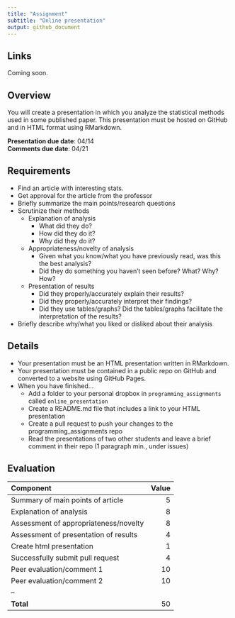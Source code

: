 ```yaml
---
title: "Assignment"
subtitle: "Online presentation"
output: github_document
---
```


## Links

Coming soon.

## Overview

You will create a presentation in which you analyze the statistical methods used in some published paper. 
This presentation must be hosted on GitHub and in HTML format using RMarkdown. 

**Presentation due date**: 04/14  
**Comments due date**: 04/21  

## Requirements

- Find an article with interesting stats. 
- Get approval for the article from the professor
- Briefly summarize the main points/research questions
- Scrutinize their methods
	- Explanation of analysis
		- What did they do?
		- How did they do it?
		- Why did they do it?
	- Appropriateness/novelty of analysis
		- Given what you know/what you have previously read, was this the best 
		analysis? 
		- Did they do something you haven't seen before? What? Why? How?
	- Presentation of results
		- Did they properly/accurately explain their results?
		- Did they properly/accurately interpret their findings?
		- Did they use tables/graphs? Did the tables/graphs facilitate 
		the interpretation of the results?
- Briefly describe why/what you liked or disliked about their analysis

## Details

- Your presentation must be an HTML presentation written in RMarkdown. 
- Your presentation must be contained in a public repo on GitHub and converted to a website using GitHub Pages.
- When you have finished...
	- Add a folder to your personal dropbox in `programming_assignments` called `online_presentation`
	- Create a README.md file that includes a link to your HTML presentation
	- Create a pull request to push your changes to the programming_assignments repo
	- Read the presentations of two other students and leave a brief comment in their repo (1 paragraph min., under issues)

## Evaluation

| Component                             | Value |
| :------------------------------------ | ----: |
| Summary of main points of article     | 5     |
| Explanation of analysis               | 8     |
| Assessment of appropriateness/novelty | 8     |
| Assessment of presentation of results | 4     |
| Create html presentation              | 1     |
| Successfully submit pull request      | 4     |
| Peer evaluation/comment 1             | 10    |
| Peer evaluation/comment 2             | 10    |
| --                                    |       |
| **Total**                             | 50    |

</br></br></br>



